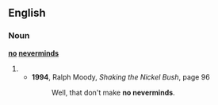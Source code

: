 ==English==
===Noun===
'''[[no]] [[neverminds]]'''
#{{plural of|no nevermind}}
#*'''1994''', Ralph Moody, ''Shaking the Nickel Bush'', page 96
#*:Well, that don't make '''no neverminds'''.